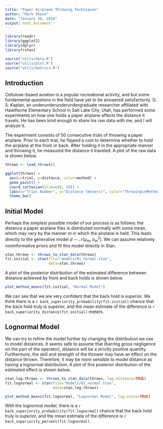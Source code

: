 ```yaml
---
title: "Paper Airplane Throwing Techniques"
author: "Mark Shoun"
date: "January 20, 2018"
output: html_document
---
```


```r
library(readr)
library(ggplot2)
library(dplyr)
library(rstan)

source("utils/data.R")
source("utils/plot.R")
source("utils/metrics.R")
```

## Introduction

Cellulose-bsaed aviation is a popular recreational activity, and but some fundamental questions in the field have yet to be answered satisfactorily. G. S. Kaplan, an underunderunderundergraduate researcher affiliated with Hawthorne Elementary School in Salt Lake City, Utah, has performed some experiments on how one holds a paper airplane affects the distance it travels. He has been kind enough to share his raw data with me, and I will analyze it.

The experiment consists of 50 consecutive trials of throwing a paper airplane. Prior to each trial, he flipped a coin to determine whether to hold the airplane at the front or back. After holding it in the appropriate manner and throwing it, he measured the distance it traveled. A plot of the raw data is shown below.

```r
throws <- load_throws()

ggplot(throws) + 
  aes(x=trial, y=distance, color=method) +
  geom_point() + 
  coord_cartesian(ylim=c(0, 10)) +
  labs(x="Trial Number", y="Distance (meters)", color="Throwing\nMethod") +
  theme_bw()
```

## Initial Model

Perhaps the simplest possible model of our process is as follows: the distance a paper airplane flies is distributed normally with some mean, which may vary by the manner $m$ in which the airplane is held. This leads directly to the generative model $d \sim \mathcal{N}(\mu_m, \sigma^2_m)$. We can assume relatively noninformative priors and fit this model directly in Stan.

```r
stan.throws <- throws_to_stan_data(throws)
fit.initial <- stan(file="models/01_normal.stan",
                    data=stan.throws)
```

A plot of the posterior distribution of the estimated difference between distance achieved by front and back holds is shown below.
```r
plot_method_means(fit.initial, "Normal Model")
```

We can see that we are very confident that the back hold is superior. We think there is a `r back_superiority_probability(fit.initial)` chance that the back hold truly is superior, and the mean estimate of the difference is `r back_superiority_distance(fit.initial)` meters.

## Lognormal Model

We can try to refine the model further by changing the distribution we use to model distances. It seems safe to assume that (barring gross negligence on the part of the operator), distance will be a strictly positive quantity. Furthermore, the skill and strength of the thrower may have an effect on the distance thrown. Therefore, it may be more sensible to model distance as having a lognormal distribution. A plot of this posterior distribution of the estimated effect is shown below.

```r
stan.log.throws <- throws_to_stan_data(throws, log.distance=TRUE)
fit.lognormal <- stan(file="models/01_normal.stan",
                      data=stan.log.throws)
```

```r
plot_method_means(fit.lognormal, "Lognormal Model", log.scale=TRUE)
```

With the lognormal model, there is a `r back_superiority_probability(fit.lognormal)` chance that the back hold truly is superior, and the mean estimate of the difference is `r back_superiority_percent(fit.lognormal)`.
